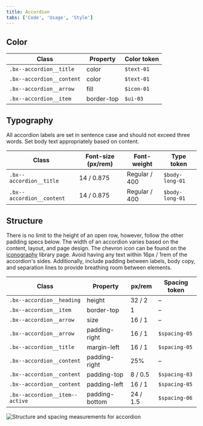 ```yaml
---
title: Accordion
tabs: ['Code', 'Usage', 'Style']
---
```


## Color

| Class                         | Property   | Color token      |
| ----------------------------- | ---------- | ---------------- |
| `.bx--accordion__title`       | color      | `$text-01`       |
| `.bx--accordion__content`     | color      | `$text-01`       |
| `.bx--accordion__arrow`       | fill       | `$icon-01 `      |
| `.bx--accordion__item`        | border-top | `$ui-03`         |

## Typography

All accordion labels are set in sentence case and should not exceed three words. Set body text appropriately based on content.

| Class                     | Font-size (px/rem) | Font-weight  | Type token      |
| ------------------------- | ------------------ | ------------ | --------------- |
| `.bx--accordion__title`   | 14 / 0.875         | Regular / 400 | `$body-long-01`|
| `.bx--accordion__content` | 14 / 0.875         | Regular / 400 | `$body-long-01`|

## Structure

There is no limit to the height of an open row, however, follow the other padding specs below. The width of an accordion varies based on the content, layout, and page design. The chevron icon can be found on the [iconography](/guidelines/iconography/library) library page. Avoid having any text within 16px / 1rem of the accordion's sides. Additionally, include padding between labels, body copy, and separation lines to provide breathing room between elements.

| Class                          | Property                   | px/rem     | Spacing token |
| ------------------------------ | -------------------------- | ---------- | ------------- |
| `.bx--accordion__heading`      | height                     | 32 / 2     | –             |
| `.bx--accordion__item`         | border-top                 | 1          | –             |
| `.bx--accordion__arrow`        | size                       | 16 / 1     | –             |
| `.bx--accordion__arrow`        | padding-right              | 16 / 1     | `$spacing-05` |
| `.bx--accordion__title`        | margin-left                | 16 / 1     | `$spacing-05` |
| `.bx--accordion__content`      | padding-right              | 25%        | –             |
| `.bx--accordion__content`      | padding-top                | 8 / 0.5    | `$spacing-03` |
| `.bx--accordion__content`      | padding-left               | 16 / 1     | `$spacing-05` |
| `.bx--accordion__item--active` | padding-bottom             | 24 / 1.5   | `$spacing-06` |

<ImageComponent caption="Structure and spacing measurements for accordion | px / rem" fixed="default">

![Structure and spacing measurements for accordion](images/test1.png)

</ImageComponent>
